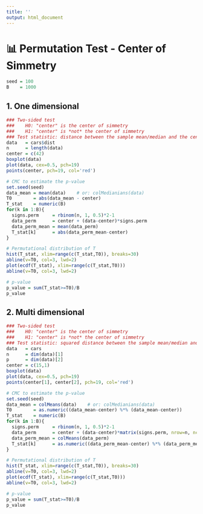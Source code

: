 ```yaml
---
title: ''
output: html_document
---
```


# 📊 **Permutation Test - Center of Simmetry**

```r
seed = 100
B    = 1000
```

## **1.** One dimensional
```r
### Two-sided test
###    H0: "center" is the center of simmetry
###    H1: "center" is *not* the center of simmetry
### Test statistic: distance between the sample mean/median and the center 
data   = cars$dist
n      = length(data)
center = c(42)
boxplot(data)
plot(data, cex=0.5, pch=19)
points(center, pch=19, col='red')

# CMC to estimate the p-value 
set.seed(seed)
data_mean = mean(data)    # or: colMedianians(data)
T0        = abs(data_mean - center)
T_stat    = numeric(B)
for(k in 1:B){
  signs.perm     = rbinom(n, 1, 0.5)*2-1
  data_perm      = center + (data-center)*signs.perm
  data_perm_mean = mean(data_perm)
  T_stat[k]      = abs(data_perm_mean-center)
}

# Permutational distribution of T
hist(T_stat, xlim=range(c(T_stat,T0)), breaks=30)
abline(v=T0, col=3, lwd=2)
plot(ecdf(T_stat), xlim=range(c(T_stat,T0)))
abline(v=T0, col=3, lwd=2)

# p-value
p_value = sum(T_stat>=T0)/B
p_value
```

## **2.** Multi dimensional
```r
### Two-sided test
###    H0: "center" is the center of simmetry
###    H1: "center" is *not* the center of simmetry
### Test statistic: squared distance between the sample mean/median and the center (other on notes)
data   = cars
n      = dim(data)[1]
p      = dim(data)[2]
center = c(15,1)
boxplot(data)
plot(data, cex=0.5, pch=19)
points(center[1], center[2], pch=19, col='red')

# CMC to estimate the p-value 
set.seed(seed)
data_mean = colMeans(data)    # or: colMedianians(data)
T0        = as.numeric((data_mean-center) %*% (data_mean-center))
T_stat    = numeric(B)
for(k in 1:B){
  signs.perm     = rbinom(n, 1, 0.5)*2-1
  data_perm      = center + (data-center)*matrix(signs.perm, nrow=n, ncol=p, byrow=FALSE)
  data_perm_mean = colMeans(data_perm)
  T_stat[k]      = as.numeric((data_perm_mean-center) %*% (data_perm_mean-center))
}

# Permutational distribution of T
hist(T_stat, xlim=range(c(T_stat,T0)), breaks=30)
abline(v=T0, col=3, lwd=2)
plot(ecdf(T_stat), xlim=range(c(T_stat,T0)))
abline(v=T0, col=3, lwd=2)

# p-value
p_value = sum(T_stat>=T0)/B
p_value
```
